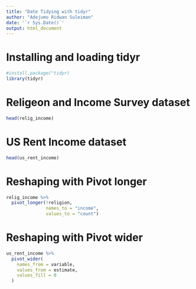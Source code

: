 ```yaml
---
title: "Date Tidying with tidyr"
author: "Adejumo Ridwan Suleiman"
date: '`r Sys.Date()`'
output: html_document
---
```


# Installing and loading tidyr
```r
#install.package("tidyr)
library(tidyr)
```


# Religeon and Income Survey dataset
```r
head(relig_income)
```

# US Rent Income dataset
```r
head(us_rent_income)
```


# Reshaping with Pivot longer
```r
relig_income %>%
  pivot_longer(!religion, 
               names_to = "income", 
               values_to = "count")
```

# Reshaping with Pivot wider
```r
us_rent_income %>%
  pivot_wider(
    names_from = variable,
    values_from = estimate,
    values_fill = 0
  )
```

